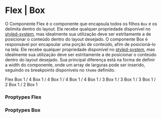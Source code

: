 

<Meta title="Grid" component={Flex} />

# Flex | Box

O Componente Flex é o componente que encapsula todos os filhos `Box` e os delimita dentro do layout. Ele recebe qualquer propriedade disponível no [styled-system](https://styled-system.com/api), mas idealmente sua utilização deve ser estritamente a de posicionar o conteúdo dentro do layout desejado.
O componente Box é responsável por encapsular uma porção de conteúdo, afim de posicioná-lo na tela. Ele recebe qualquer propriedade disponível no [styled-system](https://styled-system.com/api), mas idealmente sua utilização deve ser estritamente a de posicionar o conteúdo dentro do layout desejado. Sua principal diferença está na forma de definir a width do componente, onde um array de larguras pode ser inserido, seguindo os breakpoints disponíveis no `theme` definido.

<Preview>
  <Story name="Flex | Box">
    <ThemeProvider>
      <Flex flexWrap='wrap' backgroundColor='gray.400'>
        <Box width={1} p='2'>
          <Typography color='white'>Flex</Typography>
        </Box>
        <Box width={{xs: 1, sm: 1 / 4}} p='2' backgroundColor='amber.400' >
          <Typography color='white' textAlign='center'>Box 1 / 4</Typography>
        </Box>
        <Box width={{xs: 1, md: 1 / 4}} p='2' backgroundColor='amber.400' >
          <Typography color='white' textAlign='center'>Box 1 / 4</Typography>
        </Box>
        <Box width={{xs: 1, md: 1 / 4}} p='2' backgroundColor='amber.400' >
          <Typography color='white' textAlign='center'>Box 1 / 4</Typography>
        </Box>
        <Box width={{xs: 1, md: 1 / 4}} p='2' backgroundColor='amber.400' >
          <Typography color='white' textAlign='center'>Box 1 / 4</Typography>
        </Box>
        <Box width={{xs: 1, md: 1 / 3}} p='2' backgroundColor='red.400' >
          <Typography color='white' textAlign='center'>Box 1 / 3</Typography>
        </Box>
        <Box width={{xs: 1, md: 1 / 3}} p='2' backgroundColor='red.400' >
          <Typography color='white' textAlign='center'>Box 1 / 3</Typography>
        </Box>
        <Box width={{xs: 1, md: 1 / 3}} p='2' backgroundColor='red.400' >
          <Typography color='white' textAlign='center'>Box 1 / 3</Typography>
        </Box>
        <Box width={{xs: 1, md: 1 / 2}} p='2' backgroundColor='blue.400' >
          <Typography color='white' textAlign='center'>Box 1 / 2</Typography>
        </Box>
        <Box width={{xs: 1, md: 1 / 2}} p='2' backgroundColor='blue.400' >
          <Typography color='white' textAlign='center'>Box 1 / 2</Typography>
        </Box>
        <Box width={1} p='2' backgroundColor='green.400' >
          <Typography color='white' textAlign='center'>Box 1</Typography>
        </Box>
      </Flex>
    </ThemeProvider>
  </Story>
</Preview>

### Proptypes Flex

<Props of={Flex} />

### Proptypes Box

<Props of={Box} />
